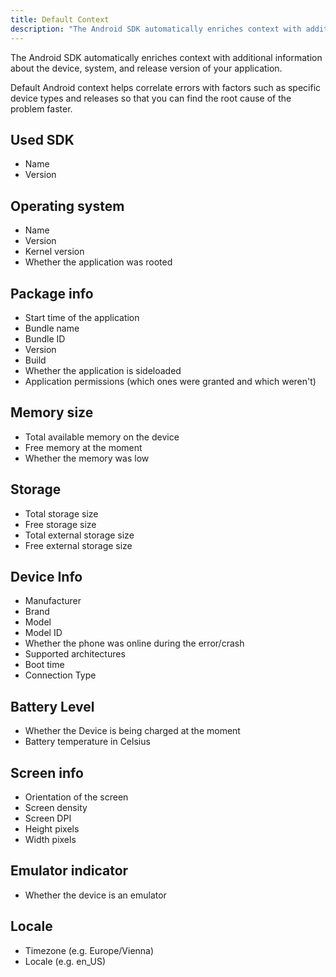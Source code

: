 ```yaml
---
title: Default Context
description: "The Android SDK automatically enriches context with additional information about the device, system, and release version of your application."
---
```


The Android SDK automatically enriches context with additional information about the device, system, and release version of your application.

Default Android context helps correlate errors with factors such as specific device types and releases so that you can find the root cause of the problem faster.

## Used SDK

- Name
- Version

## Operating system

- Name
- Version
- Kernel version
- Whether the application was rooted

## Package info

- Start time of the application
- Bundle name
- Bundle ID
- Version
- Build
- Whether the application is sideloaded
- Application permissions (which ones were granted and which weren't)

## Memory size

- Total available memory on the device
- Free memory at the moment
- Whether the memory was low

## Storage

- Total storage size
- Free storage size
- Total external storage size
- Free external storage size

## Device Info

- Manufacturer
- Brand
- Model
- Model ID
- Whether the phone was online during the error/crash
- Supported architectures
- Boot time
- Connection Type

## Battery Level

- Whether the Device is being charged at the moment
- Battery temperature in Celsius

## Screen info

- Orientation of the screen
- Screen density
- Screen DPI
- Height pixels
- Width pixels

## Emulator indicator

- Whether the device is an emulator

## Locale

- Timezone (e.g. Europe/Vienna)
- Locale (e.g. en_US)
